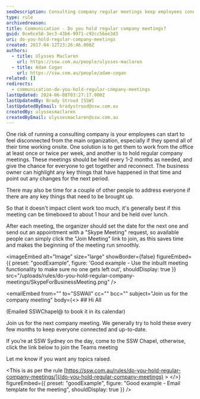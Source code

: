 ```yaml
---
seoDescription: Consulting company regular meetings keep employees connected and informed about key changes and updates.
type: rule
archivedreason:
title: Communication - Do you hold regular company meetings?
guid: 0ce6ce58-3ec3-43b6-9971-c92cc56ee3d3
uri: do-you-hold-regular-company-meetings
created: 2017-04-12T23:26:46.000Z
authors:
  - title: Ulysses Maclaren
    url: https://ssw.com.au/people/ulysses-maclaren
  - title: Adam Cogan
    url: https://ssw.com.au/people/adam-cogan
related: []
redirects:
  - communication-do-you-hold-regular-company-meetings
lastUpdated: 2024-06-08T03:27:17.000Z
lastUpdatedBy: Brady Stroud [SSW]
lastUpdatedByEmail: bradystroud@ssw.com.au
createdBy: ulyssesmaclaren
createdByEmail: ulyssesmaclaren@ssw.com.au
---
```


One risk of running a consulting company is your employees can start to feel disconnected from the main organization, especially if they spend all of their time working onsite. One solution is to get them to work from the office at least once or twice per week, and another is to hold regular company meetings.
These meetings should be held every 1-2 months as needed, and give the chance for everyone to get together and reconnect. The business owner can highlight any key things that have happened in that time and point out any changes for the next period.

There may also be time for a couple of other people to address everyone if there are any key things that need to be brought up.

So that it doesn't impact client work too much, it's generally best if this meeting can be timeboxed to about 1 hour and be held over lunch.

After each meeting, the organizer should set the date for the next one and send out an appointment with a "Skype Meeting" request, so available people can simply click the "Join Meeting" link to join, as this saves time and makes the beginning of the meeting run smoothly.

<imageEmbed
  alt="Image"
  size="large"
  showBorder={false}
  figureEmbed={{
    preset: "goodExample",
    figure: 'Good example - Use the inbuilt meeting functionality to make sure no one gets left out',
    shouldDisplay: true
  }}
  src="/uploads/rules/do-you-hold-regular-company-meetings/SkypeForBusinessMeeting.png"
/>

<emailEmbed
  from=""
  to="SSWAll"
  cc=""
  bcc=""
  subject="Join us for the company meeting"
  body={<>
    ## Hi All

(Emailed SSWChapel@ to book it in its calendar)

Join us for the next company meeting. We generally try to hold these every few months to keep everyone connected and up-to-date.

If you’re at SSW Sydney on the day, come to the SSW Chapel, otherwise, click the link below to join the Teams meeting

Let me know if you want any topics raised.

&lt;This is as per the rule [https://ssw.com.au/rules/do-you-hold-regular-company-meetings/](/do-you-hold-regular-company-meetings) &gt;
  </>}
  figureEmbed={{
    preset: "goodExample",
    figure: "Good example - Email template for the meeting",
    shouldDisplay: true
  }}
/>
